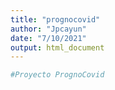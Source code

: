 ```yaml
---
title: "prognocovid"
author: "Jpcayun"
date: "7/10/2021"
output: html_document
---
```




```r

#Proyecto PrognoCovid

```


